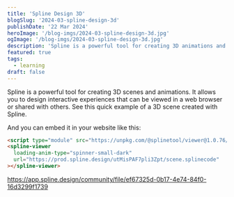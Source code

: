 ```yaml
---
title: 'Spline Design 3D'
blogSlug: '2024-03-spline-design-3d'
publishDate: '22 Mar 2024'
heroImage: '/blog-imgs/2024-03-spline-design-3d.jpg'
ogImage: '/blog-imgs/2024-03-spline-design-3d.jpg'
description: 'Spline is a powerful tool for creating 3D animations and interactive experiences. Learn how to use Spline Design to bring your ideas to life in 3D.'
featured: true
tags:
  - learning
draft: false
---
```


Spline is a powerful tool for creating 3D scenes and animations. It allows you to design interactive experiences that can be viewed in a web browser or shared with others. See this quick example of a 3D scene created with Spline.

And you can embed it in your website like this:

```html
<script type="module" src="https://unpkg.com/@splinetool/viewer@1.0.76/build/spline-viewer.js"></script>
<spline-viewer
  loading-anim-type="spinner-small-dark"
  url="https://prod.spline.design/utMisPAF7pli3Zpt/scene.splinecode"
></spline-viewer>
```

<script type="module" src="https://unpkg.com/@splinetool/viewer@1.0.76/build/spline-viewer.js"></script>

<spline-viewer loading-anim-type="spinner-small-dark" url="https://prod.spline.design/utMisPAF7pli3Zpt/scene.splinecode"></spline-viewer>

https://app.spline.design/community/file/ef67325d-0b17-4e74-84f0-16d3299f1739
